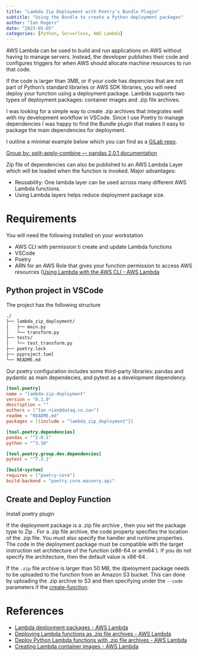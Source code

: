```yaml
---
title: "Lambda Zip Deployment with Poetry's Bundle Plugin"
subtitle: "Using the Bundle to create a Python deployment packages"
author: "Ian Rogers"
date: "2023-05-05"
categories: [Python, Serverless, AWS Lambda]
---
```


AWS Lambda can be used to build and run applications on AWS without having to manage servers. Instead, the developer publishes their code and configures triggers for when AWS should allocate machine resources to run that code. 

If the code is larger than 3MB, or if your code has depencies that are not part of Python's standard libraries or AWS SDK libraries, you will need deploy your function using a deployment package. Lambda supports two types of deployment packages: container images and .zip file archives. 

I was looking for a simple way to create .zip archives that integrates well with my development workflow in VSCode. Since I use Poetry to manage dependencies I was happy to find the Bundle plugin  that makes it easy to package the main dependencies for deployment. 

I outline a minimal example below which you can find as a [GiLab repo](https://gitlab.com/dataqza/tooling/minimal-examples/lambda_zip_deployment).

[Group by: split-apply-combine — pandas 2.0.1 documentation](https://pandas.pydata.org/docs/user_guide/groupby.html#named-aggregation)

::: {.callout-tip}
Zip file of dependencies can also be published to an AWS Lambda Layer which will be loaded when the function is invoked. Major advantages:

- Reusability: One lambda layer can be used across many different AWS Lambda functions.
- Using Lambda layers helps reduce deployment package size.
:::

# Requirements

You will need the following installed on your workstation

- AWS CLI with permission ti create and update Lambda functions
- VSCode
- Poetry
- ARN for an AWS Role that gives your function permission to access AWS resources ([Using Lambda with the AWS CLI - AWS Lambda](https://docs.aws.amazon.com/lambda/latest/dg/gettingstarted-awscli.html)


## Python project in VSCode

The project has the following structure

```txt
./
├── lambda_zip_deployment/
│   ├── main.py
│   └── transform.py
├── tests/
│   └── test_transform.py
├── poetry.lock
├── pyproject.toml
└── README.md
```

Our poetry configuration includes some third-party libraries: pandas and pydantic as main dependecies, and pytest as a development dependency.

```toml
[tool.poetry]
name = "lambda-zip-deployment"
version = "0.1.0"
description = ""
authors = ["Ian <ian@dataq.co.za>"]
readme = "README.md"
packages = [{include = "lambda_zip_deployment"}]

[tool.poetry.dependencies]
pandas = "^2.0.1"
python = "^3.10"

[tool.poetry.group.dev.dependencies]
pytest = "^7.3.1"

[build-system]
requires = ["poetry-core"]
build-backend = "poetry.core.masonry.api"
```

## Create and Deploy Function

Install poetry plugin

If the deployment package is a .zip file archive , then you set the package type to Zip . For a .zip file archive, the code property specifies the location of the .zip file. You must also specify the handler and runtime properties. The code in the deployment package must be compatible with the target instruction set architecture of the function (x86-64 or arm64 ). If you do not specify the architecture, then the default value is x86-64 .

::: {.callout-note}
If the `.zip` file archive is larger than 50 MB, the dpeloyment package needs to be uploaded to the function from an Amazon S3 bucket. This can done by uploading the .zip archive to S3 and then specifying under the `--code` parameters if the [create-function](https://docs.aws.amazon.com/cli/latest/reference/lambda/create-function.html).
:::

# References

- [Lambda deployment packages - AWS Lambda](https://docs.aws.amazon.com/lambda/latest/dg/gettingstarted-package.html)
- [Deploying Lambda functions as .zip file archives - AWS Lambda](https://docs.aws.amazon.com/lambda/latest/dg/configuration-function-zip.html)
- [Deploy Python Lambda functions with .zip file archives - AWS Lambda](https://docs.aws.amazon.com/lambda/latest/dg/python-package.html)
- [Creating Lambda container images - AWS Lambda](https://docs.aws.amazon.com/lambda/latest/dg/images-create.html#images-create-from-base)
